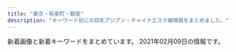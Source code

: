 ```yaml
---
title: "東京・有楽町・銀座"
description: "キーワード別にの巨乳アジアン・チャイナエステ嬢情報をまとめました。"
---
```


新着画像と新着キーワードをまとめています。
2021年02月09日の情報です。

<DmmAffiliateIns />
<KeywordTable
  shops={
    [
    {
        "img_links": [
            "http://toukasui.jpn.mn/images/top.jpg",
            "http://toukasui.jpn.mn/photos/sites/49/2018/12/2018121411170742.jpg",
            "http://toukasui.jpn.mn/photos/sites/43/2020/10/2020101609275288.jpg",
            "http://toukasui.jpn.mn/photos/sites/43/2020/10/2020101609280581.jpg",
            "http://toukasui.jpn.mn/photos/sites/49/2018/11/2018110702420266.jpg",
            "http://toukasui.jpn.mn/photos/sites/43/2020/10/2020101609280622.jpg",
            "http://toukasui.jpn.mn/photos/sites/43/2020/10/2020101609275933.jpg",
            "http://toukasui.jpn.mn/photos/sites/43/2020/10/2020101609280963.jpg",
            "http://toukasui.jpn.mn/images/s_staff.png",
            "http://toukasui.jpn.mn/photos/sites/43/2020/10/2020101609274796.jpg",
            "http://toukasui.jpn.mn/photos/sites/43/2020/10/2020101609280033.jpg",
            "http://toukasui.jpn.mn/photos/sites/43/2020/10/2020101609280275.jpg",
            "http://toukasui.jpn.mn/images/pick.jpg",
            "http://toukasui.jpn.mn/images/room4.jpg",
            "http://toukasui.jpn.mn/photos/sites/43/2020/10/2020101609280453.jpg",
            "http://toukasui.jpn.mn/photos/sites/43/2020/10/2020101609280797.jpg",
            "http://toukasui.jpn.mn/photos/sites/43/2020/10/2020101609275794.jpg",
            "http://toukasui.jpn.mn/photos/sites/43/2020/10/2020101609275537.jpg",
            "http://toukasui.jpn.mn/photos/sites/43/2020/10/2020101609275658.jpg",
            "http://toukasui.jpn.mn/photos/sites/49/2019/06/2019061711394937.jpg",
            "http://toukasui.jpn.mn/photos/sites/49/2019/07/2019070111270334.jpg",
            "http://toukasui.jpn.mn/photos/sites/49/2019/08/2019082510480041.jpg",
            "http://toukasui.jpn.mn/images/room2.jpg",
            "http://toukasui.jpn.mn/photos/sites/43/2020/10/2020101609280222.jpg",
            "http://toukasui.jpn.mn/photos/sites/43/2020/10/2020101609275843.jpg",
            "http://toukasui.jpn.mn/images/face.jpg",
            "http://toukasui.jpn.mn/photos/sites/43/2020/10/2020101609274642.jpg",
            "http://toukasui.jpn.mn/photos/sites/43/2020/10/2020101609280145.jpg",
            "http://toukasui.jpn.mn/photos/sites/49/2020/09/202009151644200.jpg",
            "http://toukasui.jpn.mn/images/mobile.jpg",
            "http://toukasui.jpn.mn/images/room1.jpg",
            "http://toukasui.jpn.mn/photos/sites/49/2019/08/2019081010463794.jpg",
            "http://toukasui.jpn.mn/photos/sites/43/2020/10/2020101609280628.jpg",
            "http://toukasui.jpn.mn/photos/sites/49/2019/03/2019030615101559.jpg",
            "http://toukasui.jpn.mn/photos/sites/43/2020/10/2020101609275149.jpg",
            "http://toukasui.jpn.mn/photos/sites/43/2020/10/2020101609275477.jpg",
            "http://toukasui.jpn.mn/photos/sites/49/2019/09/2019091616543823.jpg",
            "http://toukasui.jpn.mn/images/staff0.jpg",
            "http://toukasui.jpn.mn/photos/sites/43/2020/10/2020101609280437.jpg",
            "http://toukasui.jpn.mn/photos/sites/49/2019/11/2019111002374421.jpg",
            "http://toukasui.jpn.mn/photos/sites/49/2019/02/2019021519245846.jpg",
            "http://toukasui.jpn.mn/photos/sites/43/2020/10/2020101609275328.jpg",
            "http://toukasui.jpn.mn/images/room3.jpg",
            "http://toukasui.jpn.mn/photos/sites/43/2020/10/2020101609275028.jpg",
            "http://toukasui.jpn.mn/photos/sites/43/2020/10/2020101609280850.jpg",
            "http://toukasui.jpn.mn/photos/sites/43/2020/10/202010160927570.jpg",
            "http://toukasui.jpn.mn/photos/sites/43/2020/10/202010160927511.jpg",
            "http://toukasui.jpn.mn/photos/sites/49/2019/02/2019020710305082.jpg",
            "http://toukasui.jpn.mn/photos/sites/43/2020/10/202010160927483.jpg",
            "http://toukasui.jpn.mn/photos/sites/43/2020/10/2020101609280386.jpg",
            "http://toukasui.jpn.mn/photos/sites/43/2020/10/2020101609275678.jpg",
            "http://toukasui.jpn.mn/photos/sites/43/2020/10/2020101609280810.jpg",
            "http://toukasui.jpn.mn/photos/sites/43/2020/10/2020101609275438.jpg",
            "http://toukasui.jpn.mn/photos/sites/43/2020/10/202010160927505.jpg",
            "http://toukasui.jpn.mn/photos/sites/43/2020/10/2020101609274775.jpg",
            "http://toukasui.jpn.mn/images/news.jpg",
            "http://toukasui.jpn.mn/photos/sites/49/2018/11/2018111701424587.jpg",
            "http://toukasui.jpn.mn/photos/sites/43/2020/10/2020101609275375.jpg"
        ],
        "url": "http://toukasui.jpn.mn/",
        "keywords": {
            "E": 9,
            "\u30bb\u30af\u30b7\u30fc": 1,
            "89": 3,
            "88": 4,
            "86": 19,
            "83": 2,
            "D": 21,
            "C": 4,
            "85": 2,
            "F": 4,
            "\u4e73": 1,
            "\u5de8\u4e73": 1,
            "90": 2,
            "87": 8
        },
        "station": "\u6771\u9280\u5ea7\u99c55\u756a\u51fa\u53e3",
        "name": "\u6843\u82b1\u6c34*\u3068\u3046\u304b\u3059\u3044"
    },
    {
        "name": "\u30a2\u30ed\u30de\u30a2\u30ea\u30a2",
        "keywords": {},
        "img_links": [
            "http://e-berry.work/images/int1.jpg",
            "http://e-berry.work/sp/images/topgirl.png",
            "http://e-berry.work/sp/images/sys2.png",
            "http://e-berry.work/staff/ayumi.jpg",
            "http://e-berry.work/sp/img/rina1.jpg",
            "http://e-berry.work/images/10.jpg",
            "http://e-berry.work/img/ai1.jpg",
            "http://e-berry.work/sp/images/ac1.jpg",
            "http://e-berry.work/sp/images/rec2.png",
            "http://e-berry.work/sp/images/newsb.png",
            "http://e-berry.work/images/int2.jpg",
            "http://e-berry.work/sp/images/news.png",
            "http://e-berry.work/sp/images/head.jpg",
            "http://e-berry.work/staff/natumi.jpg",
            "http://e-berry.work/staff/aya.jpg",
            "http://e-berry.work/staff/nene.jpg",
            "http://e-berry.work/sp/images/b2.jpg",
            "http://e-berry.work/sp/staff/yoko.jpg",
            "http://e-berry.work/staff/rina.jpg",
            "http://e-berry.work/images/sys3.jpg",
            "http://e-berry.work/sp/staff/rina.jpg",
            "http://e-berry.work/sp/staff/natumi.jpg",
            "http://e-berry.work/img/aya1.jpg",
            "http://e-berry.work/images/b2.jpg",
            "http://e-berry.work/sp/staff/aya.jpg",
            "http://e-berry.work/images/rec1.jpg",
            "http://e-berry.work/sp/staff/moka.jpg",
            "http://e-berry.work/sp/images/newface.png",
            "http://e-berry.work/sp/img/hikari1.jpg",
            "http://e-berry.work/staff/moka.jpg",
            "http://e-berry.work/sp/img/ayumi1.jpg",
            "http://e-berry.work/img/yoko1.jpg",
            "http://e-berry.work/sp/img/moka1.jpg",
            "http://e-berry.work/img/rina1.jpg",
            "http://e-berry.work/sp/images/10.jpg",
            "http://e-berry.work/images/ac1.jpg",
            "http://e-berry.work/staff/ai.jpg",
            "http://e-berry.work/sp/images/sys3.png",
            "http://e-berry.work/images/sm.jpg",
            "http://e-berry.work/sp/images/footer.jpg",
            "http://e-berry.work/sp/images/interior_t.png",
            "http://e-berry.work/sp/staff/hikari.jpg",
            "http://e-berry.work/img/hikari1.jpg",
            "http://e-berry.work/staff/hikari.jpg",
            "http://e-berry.work/images/concept.jpg",
            "http://e-berry.work/images/newsb.png",
            "http://e-berry.work/sp/staff/ayumi.jpg",
            "http://e-berry.work/images/9.jpg",
            "http://e-berry.work/staff/yoko.jpg",
            "http://e-berry.work/img/nene1.jpg",
            "http://e-berry.work/img/natumi1.jpg",
            "http://e-berry.work/sp/img/aya1.jpg",
            "http://e-berry.work/sp/staff/ai.jpg",
            "http://e-berry.work/images/staff_t.jpg",
            "http://e-berry.work/sp/img/ai1.jpg",
            "http://e-berry.work/sp/images/tel.png",
            "http://e-berry.work/sp/images/int1.png",
            "http://e-berry.work/images/news_t.jpg",
            "http://e-berry.work/img/moka1.jpg",
            "http://e-berry.work/sp/img/nene1.jpg",
            "http://e-berry.work/sp/images/concept.jpg",
            "http://e-berry.work/sp/img/natumi1.jpg",
            "http://e-berry.work/images/sys1.jpg",
            "http://e-berry.work/sp/images/9.jpg",
            "http://e-berry.work/images/b1.jpg",
            "http://e-berry.work/staff/haruka.jpg",
            "http://e-berry.work/sp/images/int2.png",
            "http://e-berry.work/images/sys2.jpg",
            "http://e-berry.work/images/rec2.jpg",
            "http://e-berry.work/img/ayumi1.jpg",
            "http://e-berry.work/sp/images/b1.jpg",
            "http://e-berry.work/images/newface.jpg",
            "http://e-berry.work/images/interior_t.jpg",
            "http://e-berry.work/images/head.jpg",
            "http://e-berry.work/img/haruka1.jpg",
            "http://e-berry.work/images/tgirl.jpg",
            "http://e-berry.work/sp/images/rec1.jpg",
            "http://e-berry.work/sp/img/haruka1.jpg",
            "http://e-berry.work/sp/img/yoko1.jpg",
            "http://e-berry.work/sp/images/sys1.png",
            "http://e-berry.work/sp/staff/nene.jpg",
            "http://e-berry.work/sp/staff/haruka.jpg",
            "http://e-berry.work/sp/images/staff_t.png"
        ],
        "url": "http://e-berry.work/index.html",
        "station": "\u6c34\u5929\u5bae\u524d\u99c56\u756a\u51fa\u53e3"
    },
    {
        "keywords": {
            "87": 1,
            "90": 2,
            "86": 2,
            "89": 2,
            "D": 1,
            "C": 2,
            "83": 2
        },
        "url": "http://seifukulure.esnavi.work/",
        "station": "JR\u99ac\u55b0\u753a\u99c5",
        "img_links": [
            "http://seifukulure.esnavi.work/2/uploadimg/1594168953.jpg",
            "http://seifukulure.esnavi.work/top.png",
            "http://seifukulure.esnavi.work/2/uploadimg/1606459990.jpeg",
            "http://seifukulure.esnavi.work/news.png",
            "http://seifukulure.esnavi.work/biaoti.jpg",
            "http://seifukulure.esnavi.work/s_staff.png",
            "http://seifukulure.esnavi.work/2/uploadimg/1603956477.jpeg",
            "http://seifukulure.esnavi.work/2/uploadimg/1594168894.jpg",
            "http://seifukulure.esnavi.work/int2.png",
            "http://seifukulure.esnavi.work/6.jpg",
            "http://seifukulure.esnavi.work/nei5.jpg",
            "http://seifukulure.esnavi.work/2.png",
            "http://seifukulure.esnavi.work/nei3.jpg",
            "http://seifukulure.esnavi.work/massage1.png",
            "http://seifukulure.esnavi.work/nei_bj3.jpg",
            "http://seifukulure.esnavi.work/1.png",
            "http://seifukulure.esnavi.work/2/uploadimg/1612163454.jpeg",
            "http://seifukulure.esnavi.work/s_massage.png",
            "http://seifukulure.esnavi.work/2/uploadimg/1594168989.jpg",
            "http://seifukulure.esnavi.work/2/uploadimg/1594168912.jpg",
            "http://seifukulure.esnavi.work/2/uploadimg/1594168852.jpg",
            "http://seifukulure.esnavi.work/staff1.jpg",
            "http://seifukulure.esnavi.work/2/uploadimg/1600448020.jpeg"
        ],
        "name": "\u5236\u670d\u306e\u8a98\u60d1"
    },
    {
        "keywords": {
            "C": 15
        },
        "name": "\u7d05\u8449",
        "img_links": [
            "http://arm-heal.com/i/files/homeimg.jpg",
            "http://arm-heal.com/staff/yuuyuu/01.jpg",
            "http://arm-heal.com/staff/emi/01mb.jpg",
            "http://arm-heal.com/img/att.png",
            "http://arm-heal.com/img/ttl_staff.jpg",
            "http://arm-heal.com/staff/aya/01mb.jpg",
            "http://arm-heal.com/staff/yuki/01.jpg",
            "http://arm-heal.com/staff/miya/01.jpg",
            "http://arm-heal.com/staff/miki/01.jpg",
            "http://arm-heal.com/pic/topimg3.png",
            "http://arm-heal.com/img/ttl_rec.png",
            "http://arm-heal.com/pic/topimg1.png",
            "http://arm-heal.com/pic/head.jpg",
            "http://arm-heal.com/staff/yuki/01mb.jpg",
            "http://arm-heal.com/staff/aya/01.jpg",
            "http://arm-heal.com/staff/emi/01.jpg",
            "http://arm-heal.com/staff/miya/01mb.jpg",
            "http://arm-heal.com/staff/miki/01mb.jpg",
            "http://arm-heal.com/pic/topimg4.png",
            "http://arm-heal.com/pic/topimg2.png",
            "http://arm-heal.com/img/corona.png",
            "http://arm-heal.com/img/ttl_mobile.png",
            "http://arm-heal.com/staff/yuuyuu/01mb.jpg",
            "http://arm-heal.com/pic/topimg5.png"
        ],
        "url": "http://arm-heal.com/",
        "station": "\u516b\u4e01\u5800\u99c5A5\u53e3"
    },
    {
        "url": "http://prime-relax.work/",
        "keywords": {
            "D": 10,
            "82": 1,
            "C": 7,
            "88": 1,
            "E": 1,
            "86": 7,
            "84": 5,
            "87": 4
        },
        "img_links": [
            "http://prime-relax.work/sp/img/time.jpg",
            "http://prime-relax.work/sp/img/t-o.jpg",
            "http://prime-relax.work/img/st013.jpg",
            "http://prime-relax.work/img/head.jpg",
            "http://prime-relax.work/sp/img/sta14.jpg",
            "http://prime-relax.work/img/sta13.jpg",
            "http://prime-relax.work/sp/img/sta8.jpg",
            "http://prime-relax.work/img/st7.jpg",
            "http://prime-relax.work/img/st4.jpg",
            "http://prime-relax.work/img/IMG_1699.jpg",
            "http://prime-relax.work/sp/img/sta11.jpg",
            "http://prime-relax.work/img/st14.jpg",
            "http://prime-relax.work/img/body-.jpg",
            "http://prime-relax.work/img/link-.jpg",
            "http://prime-relax.work/sp/img/p-7.jpg",
            "http://prime-relax.work/sp/img/pic.jpg",
            "http://prime-relax.work/sp/img/sys.jpg",
            "http://prime-relax.work/sp/img/t-t.jpg",
            "http://prime-relax.work/img/sta5.jpg",
            "http://prime-relax.work/img/st8.jpg",
            "http://prime-relax.work/img/st13.jpg",
            "http://prime-relax.work/img/sta8.jpg",
            "http://prime-relax.work/sp/img/tel.jpg",
            "http://prime-relax.work/sp/img/p-9.jpg",
            "http://prime-relax.work/img/st04.jpg",
            "http://prime-relax.work/img/st12.jpg",
            "http://prime-relax.work/img/sta7.jpg",
            "http://prime-relax.work/sp/img/p-8.jpg",
            "http://prime-relax.work/sp/img/t-r.jpg",
            "http://prime-relax.work/img/st014.jpg",
            "http://prime-relax.work/sp/img/sta12.jpg",
            "http://prime-relax.work/img/bottom.png",
            "http://prime-relax.work/sp/img/t-s.jpg",
            "http://prime-relax.work/sp/img/botton.jpg",
            "http://prime-relax.work/img/link300100.jpg",
            "http://prime-relax.work/img/mo.png",
            "http://prime-relax.work/sp/img/info.jpg",
            "http://prime-relax.work/sp/img/t-a.jpg",
            "http://prime-relax.work/sp/img/sta9.jpg",
            "http://prime-relax.work/img/st08.jpg",
            "http://prime-relax.work/sp/img/tit.jpg",
            "http://prime-relax.work/img/link20067.jpg",
            "http://prime-relax.work/img/sta12.jpg",
            "http://prime-relax.work/img/eve.jpg",
            "http://prime-relax.work/img/st11.jpg",
            "http://prime-relax.work/sp/img/sta13.jpg",
            "http://prime-relax.work/sp/img/sta4.jpg",
            "http://prime-relax.work/img/sta11.jpg",
            "http://prime-relax.work/img/IMG_1675.jpg",
            "http://prime-relax.work/img/st5.jpg",
            "http://prime-relax.work/img/sys.jpg",
            "http://prime-relax.work/img/IMG_1709.jpg",
            "http://prime-relax.work/sp/img/cam.jpg",
            "http://prime-relax.work/img/sta4.jpg",
            "http://prime-relax.work/img/sta14.jpg",
            "http://prime-relax.work/img/IMG_1667.jpg",
            "http://prime-relax.work/sp/img/add.jpg",
            "http://prime-relax.work/sp/img/add2.jpg",
            "http://prime-relax.work/sp/img/sta7.jpg",
            "http://prime-relax.work/sp/img/pc.jpg",
            "http://prime-relax.work/sp/img/add3.jpg",
            "http://prime-relax.work/img/sta9.jpg",
            "http://prime-relax.work/img/st07.jpg",
            "http://prime-relax.work/img/bottom-.png",
            "http://prime-relax.work/img/link10033.jpg",
            "http://prime-relax.work/img/st9.jpg",
            "http://prime-relax.work/sp/img/sta5.jpg"
        ],
        "name": "PRIME\u30fb\u30d7\u30e9\u30a4\u30e0",
        "station": "\u99ac\u55b0\u753a\u99c51\u756a\u51fa\u53e3"
    },
    {
        "keywords": {
            "86": 2,
            "85": 2,
            "C": 18,
            "D": 4
        },
        "station": "\u6771\u65e5\u672c\u6a4b\u99c5A2\u51fa\u53e3",
        "name": "Evergrace-\u30a8\u30d0\u30fc\u30b0\u30ec\u30fc\u30b9-",
        "url": "http://evergrace.tyo.cm/",
        "img_links": [
            "http://evergrace.tyo.cm/images/girl-z1.jpg",
            "http://evergrace.tyo.cm/images/room2.jpg",
            "http://evergrace.tyo.cm/images/s_news.png",
            "http://evergrace.tyo.cm/photos/sites/78/2021/01/2021011218032474.jpg",
            "http://evergrace.tyo.cm/images/room4.jpg",
            "http://evergrace.tyo.cm/images/nbj3.jpg",
            "http://evergrace.tyo.cm/images/top01.jpg",
            "http://evergrace.tyo.cm/images/top02.jpg",
            "http://evergrace.tyo.cm/photos/sites/78/2021/01/2021011218044629.jpg",
            "http://evergrace.tyo.cm/images/info.jpg",
            "http://evergrace.tyo.cm/images/s_pick.png",
            "http://evergrace.tyo.cm/images/room3.jpg",
            "http://evergrace.tyo.cm/images/s_mobile.png",
            "http://evergrace.tyo.cm/photos/sites/78/2021/01/2021012219092641.jpg",
            "http://evergrace.tyo.cm/images/s_staff.png",
            "http://evergrace.tyo.cm/images/room5.jpg",
            "http://evergrace.tyo.cm/images/s_link.png",
            "http://evergrace.tyo.cm/photos/sites/78/2021/01/2021011218032563.jpg",
            "http://evergrace.tyo.cm/photos/sites/78/2021/01/2021012219140415.jpg",
            "http://evergrace.tyo.cm/photos/sites/78/2021/01/2021012219141167.jpg",
            "http://evergrace.tyo.cm/images/room1.jpg",
            "http://evergrace.tyo.cm/images/mobile.jpg",
            "http://evergrace.tyo.cm/images/girl-z2.jpg"
        ]
    },
    {
        "img_links": [
            "http://www.hitomebore.esjp.info/files/014.jpg",
            "http://www.hitomebore.esjp.info/files/007.jpg",
            "http://www.hitomebore.esjp.info/files/002.jpg",
            "http://www.hitomebore.esjp.info/files/013.jpg",
            "http://www.hitomebore.esjp.info/files/016.jpg",
            "http://www.hitomebore.esjp.info/images/btn2.png",
            "http://www.hitomebore.esjp.info/images/mainImg2.jpg",
            "http://www.hitomebore.esjp.info/files/011.jpg",
            "http://www.hitomebore.esjp.info/images/m1.jpg",
            "http://www.hitomebore.esjp.info/files/008.jpg",
            "http://www.hitomebore.esjp.info/images/m4.jpg",
            "http://www.hitomebore.esjp.info/files/015.jpg",
            "http://www.hitomebore.esjp.info/images/m3.jpg",
            "http://www.hitomebore.esjp.info/images/m2.jpg",
            "http://www.hitomebore.esjp.info/files/010.jpg",
            "http://www.hitomebore.esjp.info/images/mainImg_sub.jpg",
            "http://www.hitomebore.esjp.info/files/009.jpg",
            "http://www.hitomebore.esjp.info/files/012.jpg"
        ],
        "url": "http://www.hitomebore.esjp.info/",
        "station": "\u65b0\u5bcc\u753a\u99c53\u756a\u51fa\u53e3",
        "name": "\u3072\u3068\u3081\u307c\u308c",
        "keywords": {
            "C": 6,
            "85": 6,
            "D": 27,
            "88": 3,
            "87": 6,
            "86": 18
        }
    },
    {
        "img_links": [
            "http://missyou-esthe.com/img/tt4.jpg",
            "http://missyou-esthe.com/img/cg091.jpg",
            "http://missyou-esthe.com/img/cg03.jpg",
            "http://missyou-esthe.com/img/cg04.jpg",
            "http://missyou-esthe.com/img/tt14.jpg",
            "http://missyou-esthe.com/img/cg09.jpg",
            "http://missyou-esthe.com/img/tt15.jpg",
            "http://missyou-esthe.com/img/tt13.jpg",
            "http://missyou-esthe.com/img/tt16.jpg",
            "http://missyou-esthe.com/img/eve.jpg",
            "http://missyou-esthe.com/img/tt11.jpg",
            "http://missyou-esthe.com/img/cg05.jpg",
            "http://missyou-esthe.com/img/f1.jpg",
            "http://missyou-esthe.com/img/cg02.jpg",
            "http://missyou-esthe.com/img/cg06.jpg",
            "http://missyou-esthe.com/img/t3.jpg",
            "http://missyou-esthe.com/img/tt21.jpg",
            "http://missyou-esthe.com/img/cg10.jpg",
            "http://missyou-esthe.com/img/tt20.jpg",
            "http://missyou-esthe.com/img/cg07.jpg",
            "http://missyou-esthe.com/img/cg13.jpg",
            "http://missyou-esthe.com/img/tt2.jpg",
            "http://missyou-esthe.com/img/tt19.jpg",
            "http://missyou-esthe.com/img/no.png",
            "http://missyou-esthe.com/img/tt12.jpg",
            "http://missyou-esthe.com/img/t1.jpg",
            "http://missyou-esthe.com/img/mr1.jpg",
            "http://missyou-esthe.com/img/cg11.jpg",
            "http://missyou-esthe.com/img/tt17.jpg",
            "http://missyou-esthe.com/img/f.jpg",
            "http://missyou-esthe.com/img/tt18.jpg",
            "http://missyou-esthe.com/img/cg14.jpg",
            "http://missyou-esthe.com/img/t2.jpg",
            "http://missyou-esthe.com/img/tt1.jpg",
            "http://missyou-esthe.com/img/lin.jpg",
            "http://missyou-esthe.com/img/cg01.jpg",
            "http://missyou-esthe.com/img/cg08.jpg"
        ],
        "url": "http://missyou-esthe.com/",
        "keywords": {
            "85": 2,
            "86": 14,
            "87": 4
        },
        "name": "Lotus\uff5e\u30ed\u30fc\u30bf\u30b9\uff5e",
        "station": "\u65b0\u5bcc\u753a\u99c53\u756a\u51fa\u53e3"
    },
    {
        "name": "\u5922\u306e\u90f7",
        "img_links": [
            "http://yume-sato.blue/uploads//sites/18/2020/09/mobile-1.jpg",
            "http://yume-sato.blue/uploads//sites/18/2020/12/gg.jpg",
            "http://yume-sato.blue/uploads//sites/18/2020/09/g3-150x150.jpg",
            "http://yume-sato.blue/uploads//sites/18/2020/09/g5-150x150.jpg",
            "http://yume-sato.blue/uploads//sites/18/2020/09/g2-150x150.jpg",
            "http://yume-sato.blue/uploads//sites/18/2020/09/g4.jpg",
            "http://yume-sato.blue/uploads//sites/18/2020/09/g2.jpg",
            "http://yume-sato.blue/uploads//sites/18/2020/09/g5.jpg",
            "http://yume-sato.blue/uploads//sites/18/2020/09/top1-1.jpg",
            "http://yume-sato.blue/uploads//sites/18/2020/10/g1.jpg",
            "http://yume-sato.blue/uploads//sites/18/2020/12/gg-150x150.jpg",
            "http://yume-sato.blue/uploads//sites/18/2020/09/g4-150x150.jpg",
            "http://yume-sato.blue/uploads//sites/18/2020/09/g6-150x150.jpg",
            "http://yume-sato.blue/uploads//sites/18/2020/10/g2.jpg",
            "http://yume-sato.blue/uploads//sites/18/2020/09/news.jpg",
            "http://yume-sato.blue/uploads//sites/18/2020/09/top.jpg",
            "http://yume-sato.blue/uploads//sites/18/2020/09/s_staff.png",
            "http://yume-sato.blue/uploads//sites/18/2020/09/pick.jpg",
            "http://yume-sato.blue/uploads//sites/18/2020/09/g1.jpg",
            "http://yume-sato.blue/uploads//sites/18/2020/09/g3.jpg",
            "http://yume-sato.blue/uploads//sites/18/2020/09/g6.jpg",
            "http://yume-sato.blue/uploads//sites/18/2020/09/g1-150x150.jpg"
        ],
        "station": "\u4eba\u5f62\u753a\u99c5A6",
        "keywords": {},
        "url": "http://yume-sato.blue/"
    },
    {
        "url": "https://aroma.tyo.cm/",
        "keywords": {
            "86": 33,
            "93": 37,
            "C": 57,
            "E": 70,
            "F": 6,
            "88": 38,
            "84": 30,
            "D": 68,
            "100": 33,
            "90": 38,
            "G": 33
        },
        "name": "\u6975\u4e0a\u30e1\u30f3\u30ba\u30a2\u30ed\u30de\u65e5\u672c\u6a4b",
        "station": "\u8305\u5834\u753a\u99c510\u756a\u51fa\u53e3",
        "img_links": [
            "https://aroma.tyo.cm/images/btn_side02.png",
            "https://aroma.tyo.cm/photos/sites/89/2019/12/2019122416352050.jpg",
            "https://aroma.tyo.cm/photos/sites/89/2019/12/2019122416352260.jpg",
            "https://aroma.tyo.cm/photos/sites/89/2019/12/2019122416352378.jpg",
            "https://aroma.tyo.cm/photos/sites/89/2019/12/2019122416352299.jpg",
            "https://aroma.tyo.cm/images/top_slider03.jpg",
            "https://aroma.tyo.cm/photos/sites/89/2019/12/201912241635216.jpg",
            "https://aroma.tyo.cm/photos/sites/89/2019/12/2019122416352319.jpg",
            "https://aroma.tyo.cm/images/btn_side04.png",
            "https://aroma.tyo.cm/images/btn_side07.png",
            "https://aroma.tyo.cm/photos/sites/89/2019/12/2019122416352195.jpg",
            "https://aroma.tyo.cm/images/btn_side03.png",
            "https://aroma.tyo.cm/images/top.png",
            "https://aroma.tyo.cm/images/top_slider02.jpg",
            "https://aroma.tyo.cm/images/top_slider01.jpg",
            "https://aroma.tyo.cm/images/sp_top.png",
            "https://aroma.tyo.cm/photos/sites/89/2019/12/2019122416352349.jpg",
            "https://aroma.tyo.cm/photos/sites/89/2019/12/2019122416352079.jpg",
            "https://aroma.tyo.cm/images/btn_side05.png",
            "https://aroma.tyo.cm/images/btn_side06.png",
            "https://aroma.tyo.cm/images/btn_side01.png"
        ]
    },
    {
        "station": "\u8305\u5834\u753a\u99c51\u756a\u51fa\u53e3",
        "keywords": {
            "89": 3,
            "D": 3,
            "C": 4,
            "87": 2
        },
        "name": "\u685c\uff5e\u3055\u304f\u3089\uff5e",
        "url": "http://sakura.relaxnabi.com/",
        "img_links": [
            "http://sakura.relaxnabi.com/css/nav/nav-002.png",
            "http://sakura.relaxnabi.com/css/nav/nav-001.png",
            "http://sakura.relaxnabi.com/css/nav/nav-006.png",
            "http://sakura.relaxnabi.com/css/topleft02.png",
            "http://sakura.relaxnabi.com/css/nav/nav-003.png",
            "http://sakura.relaxnabi.com/css/staff/staff02.jpg",
            "http://sakura.relaxnabi.com/css/tel03.png",
            "http://sakura.relaxnabi.com/css/topright02.jpg",
            "http://sakura.relaxnabi.com/css/staff/staff13.jpg",
            "http://sakura.relaxnabi.com/css/staff/staff14a.jpg",
            "http://sakura.relaxnabi.com/css/topleft01.png",
            "http://sakura.relaxnabi.com/css/staff/staff04.jpg",
            "http://sakura.relaxnabi.com/css/nav/nav-004.png",
            "http://sakura.relaxnabi.com/css/staff/staff06.jpg",
            "http://sakura.relaxnabi.com/css/nav/nav-005.png"
        ]
    },
    {
        "img_links": [
            "http://f-relaxe.net/images/index_17.jpg",
            "http://f-relaxe.net/images/sub_12.jpg",
            "http://f-relaxe.net/images/02.jpg",
            "http://f-relaxe.net/girl/012a.jpg",
            "http://f-relaxe.net/images/01.jpg",
            "http://f-relaxe.net/girl/010a.jpg",
            "http://f-relaxe.net/images/info.jpg",
            "http://f-relaxe.net/girl/012.jpg",
            "http://f-relaxe.net/images/index_14.jpg",
            "http://f-relaxe.net/girl/07.jpg",
            "http://f-relaxe.net/images/sub_15.jpg",
            "http://f-relaxe.net/girl/02.jpg",
            "http://f-relaxe.net/images/rec_11.jpg",
            "http://f-relaxe.net/girl/013a.jpg",
            "http://f-relaxe.net/images/rec.jpg",
            "http://f-relaxe.net/images/index_06.jpg",
            "http://f-relaxe.net/images/index_119.jpg",
            "http://f-relaxe.net/images/03.jpg",
            "http://f-relaxe.net/images/index_03.jpg",
            "http://f-relaxe.net/girl/08a.jpg",
            "http://f-relaxe.net/girl/010.jpg",
            "http://f-relaxe.net/girl/08.jpg",
            "http://f-relaxe.net/girl/09a.jpg",
            "http://f-relaxe.net/girl/00.jpg",
            "http://f-relaxe.net/images/sub_10.jpg",
            "http://f-relaxe.net/girl/09.jpg",
            "http://f-relaxe.net/images/index_13.jpg",
            "http://f-relaxe.net/images/staff_11.jpg",
            "http://f-relaxe.net/girl/011a.jpg",
            "http://f-relaxe.net/girl/024.jpg",
            "http://f-relaxe.net/images/index_09.jpg",
            "http://f-relaxe.net/images/index_05.jpg",
            "http://f-relaxe.net/images/info_11.jpg",
            "http://f-relaxe.net/girl/017.jpg",
            "http://f-relaxe.net/images/index_10.jpg",
            "http://f-relaxe.net/girl/013.jpg",
            "http://f-relaxe.net/images/index_18.jpg",
            "http://f-relaxe.net/images/index_16.jpg",
            "http://f-relaxe.net/girl/011.jpg",
            "http://f-relaxe.net/images/index_07.jpg",
            "http://f-relaxe.net/images/index_01.jpg",
            "http://f-relaxe.net/images/index_04.jpg",
            "http://f-relaxe.net/girl/02a.jpg",
            "http://f-relaxe.net/images/line.jpg",
            "http://f-relaxe.net/images/index_12.jpg",
            "http://f-relaxe.net/girl/04.jpg",
            "http://f-relaxe.net/girl/07a.jpg",
            "http://f-relaxe.net/images/index_08.jpg"
        ],
        "name": "For you",
        "station": "JR\u6771\u4eac\u99c5\u516b\u91cd\u6d32\u5317\u53e3",
        "url": "http://f-relaxe.net",
        "keywords": {
            "85": 3,
            "89": 1,
            "E": 3,
            "87": 1,
            "93": 1,
            "G": 1,
            "D": 2,
            "83": 1,
            "C": 3,
            "91": 1,
            "86": 1,
            "90": 1
        }
    },
    {
        "name": "\u30e9\u30d5\u30a3\u30fc\u30eb",
        "img_links": [],
        "url": "http://s-este.net/",
        "station": "\u65b0\u65e5\u672c\u6a4b\u99c55\u756a\u51fa\u53e3",
        "keywords": {}
    },
    {
        "url": "https://mens-esthe.jpn.vin/",
        "keywords": {
            "85": 25,
            "D": 125,
            "86": 100
        },
        "name": "\u6771\u4eac\u65e5\u672c\u6a4b\u30e1\u30f3\u30ba\u30a8\u30b9\u30c6",
        "img_links": [
            "https://mens-esthe.jpn.vin/images/navbar-top.jpg",
            "https://mens-esthe.jpn.vin/images/sp_photo_1.jpg",
            "https://mens-esthe.jpn.vin/images/sp_tit_link.jpg",
            "https://mens-esthe.jpn.vin/images/end.png",
            "https://mens-esthe.jpn.vin/images/room2.jpg",
            "https://mens-esthe.jpn.vin/photos/sites/4/2020/12/2020121102464663.jpg",
            "https://mens-esthe.jpn.vin/images/tit_link.jpg",
            "https://mens-esthe.jpn.vin/photos/sites/4/2020/12/2020121102462172.jpg",
            "https://mens-esthe.jpn.vin/images/nav_link04.png",
            "https://mens-esthe.jpn.vin/images/sp_tit_pick.jpg",
            "https://mens-esthe.jpn.vin/images/nav_link02.png",
            "https://mens-esthe.jpn.vin/images/sp_end.png",
            "https://mens-esthe.jpn.vin/images/nav_link03.png",
            "https://mens-esthe.jpn.vin/images/sp_tit_info.jpg",
            "https://mens-esthe.jpn.vin/images/tit_face.jpg",
            "https://mens-esthe.jpn.vin/photos/sites/4/2020/12/2020121102483539.jpg",
            "https://mens-esthe.jpn.vin/images/tit_staff02.jpg",
            "https://mens-esthe.jpn.vin/images/nav_link05.png",
            "https://mens-esthe.jpn.vin/images/nav_link06.png",
            "https://mens-esthe.jpn.vin/photos/sites/4/2020/12/2020121102501422.jpg",
            "https://mens-esthe.jpn.vin/images/tit_info.jpg",
            "https://mens-esthe.jpn.vin/images/photo_1.jpg",
            "https://mens-esthe.jpn.vin/images/sp_tit_staff.jpg",
            "https://mens-esthe.jpn.vin/images/sp_tit_staff02.jpg",
            "https://mens-esthe.jpn.vin/images/room1.jpg",
            "https://mens-esthe.jpn.vin/images/nav_link07.png",
            "https://mens-esthe.jpn.vin/images/nav_link01.png",
            "https://mens-esthe.jpn.vin/photos/sites/4/2020/12/202012110248090.jpg",
            "https://mens-esthe.jpn.vin/images/tit_staff.jpg",
            "https://mens-esthe.jpn.vin/images/top.png",
            "https://mens-esthe.jpn.vin/images/nav_link08.png",
            "https://mens-esthe.jpn.vin/images/side_mobile.jpg",
            "https://mens-esthe.jpn.vin/images/tit_pick.jpg"
        ],
        "station": "JR\u6771\u4eac\u99c5\u516b\u91cd\u6d32\u5317\u53e3"
    },
    {
        "station": "\u65b0\u5bcc\u753a\u99c5",
        "url": "http://xn--vckg5a5c7c8c1czd.in.net/",
        "keywords": {
            "86": 20,
            "D": 16,
            "E": 4
        },
        "img_links": [
            "http://xn--vckg5a5c7c8c1czd.in.net/images/staff_images/cg5.jpg",
            "http://xn--vckg5a5c7c8c1czd.in.net/images/an_2_06.jpg",
            "http://xn--vckg5a5c7c8c1czd.in.net/images/staff_images/cg17.jpg",
            "http://xn--vckg5a5c7c8c1czd.in.net/images/an_2_07.jpg",
            "http://xn--vckg5a5c7c8c1czd.in.net/images/staff_images/top_small_5.jpg",
            "http://xn--vckg5a5c7c8c1czd.in.net/images/an_2_03.jpg",
            "http://xn--vckg5a5c7c8c1czd.in.net/images/staff_images/top_small_1.jpg",
            "http://xn--vckg5a5c7c8c1czd.in.net/images/QRcode.jpg",
            "http://xn--vckg5a5c7c8c1czd.in.net/images/an_2_04.jpg",
            "http://xn--vckg5a5c7c8c1czd.in.net/images/slider/slide3.jpg",
            "http://xn--vckg5a5c7c8c1czd.in.net/images/an_1_06.jpg",
            "http://xn--vckg5a5c7c8c1czd.in.net/images/staff_images/top_small_16.jpg",
            "http://xn--vckg5a5c7c8c1czd.in.net/images/an_2_05.jpg",
            "http://xn--vckg5a5c7c8c1czd.in.net/images/staff_images/top_small_17.jpg",
            "http://xn--vckg5a5c7c8c1czd.in.net/images/an_1_04.jpg",
            "http://xn--vckg5a5c7c8c1czd.in.net/images/index_01.jpg",
            "http://xn--vckg5a5c7c8c1czd.in.net/images/an_1_07.jpg",
            "http://xn--vckg5a5c7c8c1czd.in.net/images/staff_images/top_small_14.jpg",
            "http://xn--vckg5a5c7c8c1czd.in.net/images/slider/slide2s.jpg",
            "http://xn--vckg5a5c7c8c1czd.in.net/images/slider/slide3s.jpg",
            "http://xn--vckg5a5c7c8c1czd.in.net/images/an_1_03.jpg",
            "http://xn--vckg5a5c7c8c1czd.in.net/images/an_1_02.jpg",
            "http://xn--vckg5a5c7c8c1czd.in.net/images/staff_images/cg16.jpg",
            "http://xn--vckg5a5c7c8c1czd.in.net/images/slider/slide1s.jpg",
            "http://xn--vckg5a5c7c8c1czd.in.net/images/slider/slide1.jpg",
            "http://xn--vckg5a5c7c8c1czd.in.net/images/no.png",
            "http://xn--vckg5a5c7c8c1czd.in.net/images/staff_images/cg1.jpg",
            "http://xn--vckg5a5c7c8c1czd.in.net/images/an_2_02.jpg",
            "http://xn--vckg5a5c7c8c1czd.in.net/images/staff_images/cg14.jpg",
            "http://xn--vckg5a5c7c8c1czd.in.net/images/slider/slide2.jpg"
        ],
        "name": "\u7652\u3057\u306e\u6d77"
    },
    {
        "keywords": {
            "D": 10,
            "C": 2,
            "E": 1,
            "86": 13
        },
        "station": "\u99ac\u55b0\u6a2a\u5c71\u99c5A2\u51fa\u53e3",
        "url": "http://esthe-aroma.com/",
        "img_links": [
            "http://esthe-aroma.com/images/cg11.jpg",
            "http://esthe-aroma.com/images/photo01.jpg",
            "http://esthe-aroma.com/images/photo03.jpg",
            "http://esthe-aroma.com/images/icon_tel.png",
            "http://esthe-aroma.com/images/cg05.jpg",
            "http://esthe-aroma.com/images/cg08.jpg",
            "http://esthe-aroma.com/images/cg13.jpg",
            "http://esthe-aroma.com/images/cg01.jpg",
            "http://esthe-aroma.com/images/cg10.jpg",
            "http://esthe-aroma.com/images/cg09.jpg",
            "http://esthe-aroma.com/images/icon_concept.png",
            "http://esthe-aroma.com/images/qrc.jpg",
            "http://esthe-aroma.com/images/cg04.jpg",
            "http://esthe-aroma.com/images/btn2.png",
            "http://esthe-aroma.com/images/cg12.jpg",
            "http://esthe-aroma.com/images/end-info.png",
            "http://esthe-aroma.com/images/cg02.jpg",
            "http://esthe-aroma.com/images/photo02.jpg",
            "http://esthe-aroma.com/images/icon_staff.png",
            "http://esthe-aroma.com/images/icon_top.png",
            "http://esthe-aroma.com/images/icon_info.png",
            "http://esthe-aroma.com/images/cg06.jpg",
            "http://esthe-aroma.com/images/cg07.jpg",
            "http://esthe-aroma.com/images/cg03.jpg",
            "http://esthe-aroma.com/images/mainImg_sub.jpg"
        ],
        "name": "Miss.9\uff5e\u30df\u30b9.\u30ad\u30e5\u30a6\uff5e"
    },
    {
        "url": "https://est-tiara.info/",
        "name": "Tiara-\u30c6\u30a4\u30a2\u30e9-",
        "keywords": {
            "C": 1,
            "D": 3,
            "89": 1,
            "E": 1
        },
        "img_links": [
            "https://est-tiara.info/staffPhoto/b20201016083756.jpg",
            "https://est-tiara.info/images/gallery/r7.jpg",
            "https://est-tiara.info/staffPhoto/s20201016083756.jpg",
            "https://est-tiara.info/images/gallery/r1.jpg",
            "https://est-tiara.info/staffPhoto/b20201016083828.jpg",
            "https://est-tiara.info/staffPhoto/s20201016083828.jpg",
            "https://est-tiara.info/staffPhoto/b20200924141844.jpg",
            "https://est-tiara.info/images/gallery/r4.jpg",
            "https://est-tiara.info/staffPhoto/s20201016083716.jpg",
            "https://est-tiara.info/images/gallery/r5.jpg",
            "https://est-tiara.info/uploadfiles/Image/campaignEstTiaraInfo.jpg",
            "https://est-tiara.info/staffPhoto/s20201016083614.jpg",
            "https://est-tiara.info/staffPhoto/s20200924141844.jpg",
            "https://est-tiara.info/staffPhoto/b20201016083614.jpg",
            "https://est-tiara.info/images/gallery/r2.jpg",
            "https://est-tiara.info/images/gallery/r8.jpg",
            "https://est-tiara.info/images/mobile.png",
            "https://est-tiara.info/js/sliderLine/slide_next.png",
            "https://est-tiara.info/images/gallery/r3.jpg",
            "https://est-tiara.info/staffPhoto/b20201016083716.jpg",
            "https://est-tiara.info/js/sliderLine/slide_prev.png",
            "https://est-tiara.info/images/returnBtn.png",
            "https://est-tiara.info/images/gallery/r6.jpg"
        ],
        "station": "\u6771\u9280\u5ea7\u99c5A7\u51fa\u53e3"
    },
    {
        "name": "\u5feb\u9069\u5802",
        "url": "http://kaitekido.eei.jp/",
        "station": "\u516b\u4e01\u5800\u99c5B2\u51fa\u53e3",
        "keywords": {},
        "img_links": [
            "https://www.hatena.ne.jp/images/wwwridge/ng@2x.png",
            "http://\u30a2\u30b8\u30a2\u30f3\u30a8\u30b9\u30c6.biz/images/88-31.jpg",
            "http://asian.mensesthe.tokyo/wp-content/uploads/2016/01/7CzXuAWe.jpg",
            "https://b.st-hatena.com/images/entry-button/button-only@2x.png",
            "https://www.hatena.ne.jp/images/wwwridge/ok@2x.png",
            "http://b.hatena.ne.jp/images/v4/public/add/hatenabookmark_ios7.png",
            "https://www.hatena.ne.jp/images/wwwridge/help@2x.png",
            "http://momipara.jp/img/link/momi88.jpg",
            "http://b.hatena.ne.jp/images/v4/public/add/hatenabookmark_android.png"
        ]
    },
    {
        "img_links": [
            "http://cocosia-massage.work/sp/img/st4.jpg",
            "http://cocosia-massage.work/img/r9.jpg",
            "http://cocosia-massage.work/sp/img/cam4.jpg",
            "http://cocosia-massage.work/sp/img/p-4.jpg",
            "http://cocosia-massage.work/sp/img/qr.jpg",
            "http://cocosia-massage.work/img/st4.jpg",
            "http://cocosia-massage.work/sp/img/sys.jpg",
            "http://cocosia-massage.work/img/sta1.jpg",
            "http://cocosia-massage.work/sp/img/st6.jpg",
            "http://cocosia-massage.work/sp/img/st1.jpg",
            "http://cocosia-massage.work/img/st6.jpg",
            "http://cocosia-massage.work/sp/img/p-3.jpg",
            "http://cocosia-massage.work/sp/img/cam3.jpg",
            "http://cocosia-massage.work/sp/img/acc.jpg",
            "http://cocosia-massage.work/img/sta4.jpg",
            "http://cocosia-massage.work/img/news.jpg",
            "http://cocosia-massage.work/sp/img/cam1.jpg",
            "http://cocosia-massage.work/sp/img/t-t2.jpg",
            "http://cocosia-massage.work/img/st5.jpg",
            "http://cocosia-massage.work/sp/img/st5.jpg",
            "http://cocosia-massage.work/sp/img/t-s.jpg",
            "http://cocosia-massage.work/img/nos.jpg",
            "http://cocosia-massage.work/img/acc.jpg",
            "http://cocosia-massage.work/img/st1.jpg",
            "http://cocosia-massage.work/img/fla-1.jpg",
            "http://cocosia-massage.work/sp/img/info.jpg",
            "http://cocosia-massage.work/sp/img/st2.jpg",
            "http://cocosia-massage.work/img/st2.jpg",
            "http://cocosia-massage.work/sp/img/t-t.jpg",
            "http://cocosia-massage.work/img/newf.jpg",
            "http://cocosia-massage.work/sp/img/p-6.jpg",
            "http://cocosia-massage.work/img/conc.jpg",
            "http://cocosia-massage.work/img/st3.jpg",
            "http://cocosia-massage.work/sp/img/p-5.jpg",
            "http://cocosia-massage.work/sp/img/t-r.jpg",
            "http://cocosia-massage.work/img/cncp.jpg",
            "http://cocosia-massage.work/img/sta6.jpg",
            "http://cocosia-massage.work/img/fla-2.jpg",
            "http://cocosia-massage.work/sp/img/st3.jpg",
            "http://cocosia-massage.work/img/xmas.png",
            "http://cocosia-massage.work/sp/img/pc.jpg",
            "http://cocosia-massage.work/img/sta3.jpg",
            "http://cocosia-massage.work/sp/img/botton.jpg",
            "http://cocosia-massage.work/img/sta2.jpg",
            "http://cocosia-massage.work/sp/img/rec.jpg",
            "http://cocosia-massage.work/sp/img/cam2.jpg",
            "http://cocosia-massage.work/img/head2.jpg",
            "http://cocosia-massage.work/img/sta5.jpg"
        ],
        "url": "http://cocosia-massage.work/",
        "station": "\u4eba\u5f62\u753a\u99c5A1\u51fa\u53e3",
        "name": "COCOSIA",
        "keywords": {
            "F": 5,
            "C": 22,
            "E": 2,
            "88": 5,
            "87": 2,
            "85": 16,
            "D": 8
        }
    },
    {
        "keywords": {},
        "url": "http://a-smile.click/",
        "img_links": [
            "http://a-smile.click/img/qr.png",
            "http://a-smile.click/girl/3_1.jpg",
            "http://a-smile.click/img/head_img.jpg",
            "http://a-smile.click/img/faq_headimg.jpg",
            "http://a-smile.click/girl/5_1.jpg",
            "http://a-smile.click/img/room/photo04.jpg",
            "http://a-smile.click/girl/2.jpg",
            "http://a-smile.click/girl/5.jpg",
            "http://a-smile.click/img/staff_headimg.jpg",
            "http://a-smile.click/img/room/photo02.jpg",
            "http://a-smile.click/girl/6.jpg",
            "http://a-smile.click/topics/img/117-1.jpg",
            "http://a-smile.click/img/rec_headimg.jpg",
            "http://a-smile.click/img/room/photo01.jpg",
            "http://a-smile.click/girl/4.jpg",
            "http://a-smile.click/girl/1.jpg",
            "http://a-smile.click/img/link_headimg.jpg",
            "http://a-smile.click/girl/2_1.jpg",
            "http://a-smile.click/img/tel.png",
            "http://a-smile.click/img/room/photo03.jpg",
            "http://a-smile.click/girl/3.jpg",
            "http://a-smile.click/girl/1_1.jpg"
        ],
        "station": "\u7bc9\u5730\u99c52\u756a\u51fa\u53e3",
        "name": "Firework\uff5e\u30d5\u30a1\u30a4\u30a2\u30ef\u30fc\u30af\uff5e"
    },
    {
        "keywords": {
            "86": 6,
            "E": 4,
            "D": 2
        },
        "img_links": [
            "http://esthe-massage.red/images/an_1_01.jpg",
            "http://esthe-massage.red/images/an_3_02.jpg",
            "http://esthe-massage.red/images/an_4_01.jpg",
            "http://esthe-massage.red/images/slider/slide3s.png",
            "http://esthe-massage.red/images/ff.jpg",
            "http://esthe-massage.red/images/an_2_01.jpg",
            "http://esthe-massage.red/images/slider/slide2.png",
            "http://esthe-massage.red/images/staff_images/cg06.jpg",
            "http://esthe-massage.red/images/an_6_02.jpg",
            "http://esthe-massage.red/images/an_6_01.jpg",
            "http://esthe-massage.red/images/an_5_02.jpg",
            "http://esthe-massage.red/images/an_4_02.jpg",
            "http://esthe-massage.red/images/no.png",
            "http://esthe-massage.red/images/staff_images/cg03.jpg",
            "http://esthe-massage.red/images/index_01.jpg",
            "http://esthe-massage.red/images/an_1_02.jpg",
            "http://esthe-massage.red/images/an_2_02.jpg",
            "http://esthe-massage.red/images/slider/slide3.png",
            "http://esthe-massage.red/images/qr.jpg",
            "http://esthe-massage.red/images/slider/slide1s.png",
            "http://esthe-massage.red/images/staff_images/cg05.jpg",
            "http://esthe-massage.red/images/an_3_01.jpg",
            "http://esthe-massage.red/images/staff_images/cg02.jpg",
            "http://esthe-massage.red/images/slider/slide2s.png",
            "http://esthe-massage.red/images/slider/slide1.png",
            "http://esthe-massage.red/images/an_5_01.jpg",
            "http://esthe-massage.red/images/staff_images/cg01.jpg"
        ],
        "url": "http://esthe-massage.red/",
        "name": "\u30d9\u30d3\u30fc\u30e9\u30d6\u30ea\u30fc",
        "station": "\u516b\u4e01\u5800\u99c5B4\u51fa\u53e3"
    },
    {
        "station": "\u8305\u5834\u753a\u99c52\u756a\u51fa\u53e3",
        "name": "Spa Ananda",
        "url": "https://kayabacho-mensesthe.com/",
        "keywords": {
            "E": 9,
            "C": 14,
            "D": 20
        },
        "img_links": [
            "https://kayabacho-mensesthe.com/room/room-l4.jpg",
            "https://kayabacho-mensesthe.com/link/mens-esthe.png",
            "https://kayabacho-mensesthe.com/room/room-l1.jpg",
            "https://kayabacho-mensesthe.com/staff/yuna-s1.jpg",
            "https://kayabacho-mensesthe.com/room/room-l8.jpg",
            "https://kayabacho-mensesthe.com/images/clear.png",
            "https://kayabacho-mensesthe.com/wp/wp-content/uploads/2019/12/mitsuki.jpg",
            "https://kayabacho-mensesthe.com/icon/twitter.png",
            "https://kayabacho-mensesthe.com/wp/wp-content/uploads/2020/02/miyu.jpg",
            "https://kayabacho-mensesthe.com/room/room-l2.jpg",
            "https://kayabacho-mensesthe.com/images/main3.jpg",
            "https://kayabacho-mensesthe.com/staff/urara-s1.jpg",
            "https://kayabacho-mensesthe.com/wp/wp-content/uploads/2019/12/emi.jpg",
            "https://kayabacho-mensesthe.com/wp/wp-content/uploads/2019/07/misaki.jpg",
            "https://kayabacho-mensesthe.com/staff/emi-s1.jpg",
            "https://kayabacho-mensesthe.com/wp/wp-content/uploads/2021/01/yuna.jpg",
            "https://kayabacho-mensesthe.com/room/room-l5.jpg",
            "https://kayabacho-mensesthe.com/images/main2.jpg",
            "https://kayabacho-mensesthe.com/images/top2.jpg",
            "https://kayabacho-mensesthe.com/wp/wp-content/uploads/2020/11/urara3.jpg",
            "https://kayabacho-mensesthe.com/wp/wp-content/uploads/2019/08/mimi.jpg",
            "https://kayabacho-mensesthe.com/images/main1.jpg",
            "https://kayabacho-mensesthe.com/staff/rin-s1.jpg",
            "https://kayabacho-mensesthe.com/room/room-l3.jpg",
            "https://kayabacho-mensesthe.com/wp/wp-content/uploads/2019/12/misaki.jpg",
            "https://kayabacho-mensesthe.com/wp/wp-content/uploads/2020/12/yuki.jpg",
            "https://kayabacho-mensesthe.com/images/main4.jpg",
            "https://kayabacho-mensesthe.com/icon/yelp.png",
            "https://kayabacho-mensesthe.com/wp/wp-content/uploads/2020/08/ayaka-1.jpg",
            "https://kayabacho-mensesthe.com/images/top1.jpg",
            "https://kayabacho-mensesthe.com/images/flower.png",
            "https://kayabacho-mensesthe.com/icon/line.png",
            "https://kayabacho-mensesthe.com/wp/wp-content/uploads/2020/08/ayaka-1-200x300.jpg",
            "https://kayabacho-mensesthe.com/staff/misaki-s1.jpg",
            "https://kayabacho-mensesthe.com/images/mensesthe.jpg",
            "https://kayabacho-mensesthe.com/images/top3.jpg",
            "https://kayabacho-mensesthe.com/images/footer-l.png",
            "https://kayabacho-mensesthe.com/images/footer-r.png",
            "https://kayabacho-mensesthe.com/staff/ayaka-s1.jpg",
            "https://kayabacho-mensesthe.com/staff/mimi-s1.jpg",
            "https://kayabacho-mensesthe.com/staff/miyu-s1.jpg",
            "https://kayabacho-mensesthe.com/wp/wp-content/uploads/2020/10/aki-s1-150x150.jpg",
            "https://kayabacho-mensesthe.com/icon/facebook.png",
            "https://kayabacho-mensesthe.com/room/room-l6.jpg",
            "https://kayabacho-mensesthe.com/staff/aki-s1.jpg",
            "https://kayabacho-mensesthe.com/room/room-l7.jpg",
            "https://kayabacho-mensesthe.com/staff/nao-s1.jpg",
            "https://kayabacho-mensesthe.com/wp/wp-content/uploads/2019/12/IMG_8988.jpg",
            "https://kayabacho-mensesthe.com/staff/aoi-s1.jpg"
        ]
    },
    {
        "img_links": [
            "https://melodyspa.tokyo/images/st/you3.jpg",
            "https://melodyspa.tokyo/images/st/yuna.jpg",
            "https://melodyspa.tokyo/images/st/miho.jpg",
            "https://melodyspa.tokyo/images/st/rara2.jpg",
            "https://melodyspa.tokyo/images/topimage/topimage.jpg",
            "https://melodyspa.tokyo/images/share/pagetop.png",
            "https://melodyspa.tokyo/images/st/risa.jpg",
            "https://melodyspa.tokyo/images/st/yuna1.jpg",
            "https://melodyspa.tokyo/images/st/you2.jpg",
            "https://melodyspa.tokyo/images/st/you.jpg",
            "https://melodyspa.tokyo/images/st/mina.jpg",
            "https://melodyspa.tokyo/images/st/yuna2.jpg",
            "https://melodyspa.tokyo/images/st/mina2.jpg",
            "https://melodyspa.tokyo/images/st/ringo.jpg"
        ],
        "station": "JR\u65b0\u65e5\u672c\u6a4b\u99c56\u756a\u51fa\u53e3",
        "url": "https://melodyspa.tokyo/",
        "keywords": {
            "C": 28,
            "86": 4,
            "F": 2
        },
        "name": "Melody Spa -\u30e1\u30ed\u30c7\u30a3 \u30b9\u30d1-"
    },
    {
        "name": "COMODO -\u30b3\u30e2\u30c9-",
        "station": "\u99ac\u55b0\u6a2a\u5c71\u99c5A2\u51fa\u53e3",
        "keywords": {
            "D": 7,
            "87": 6,
            "86": 1
        },
        "url": "http://www.comodo.relaxjp.info/",
        "img_links": [
            "http://www.comodo.relaxjp.info/files/013-03.jpg",
            "http://www.comodo.relaxjp.info/images/s_staff.jpg",
            "http://www.comodo.relaxjp.info/files/009.jpg",
            "http://www.comodo.relaxjp.info/files/012-02.jpg",
            "http://www.comodo.relaxjp.info/files/013-02.jpg",
            "http://www.comodo.relaxjp.info/images/s_link.jpg",
            "http://www.comodo.relaxjp.info/files/009-03.jpg",
            "http://www.comodo.relaxjp.info/files/012-03.jpg",
            "http://www.comodo.relaxjp.info/images/bj3.jpg",
            "http://www.comodo.relaxjp.info/files/013.jpg",
            "http://www.comodo.relaxjp.info/files/010-03.jpg",
            "http://www.comodo.relaxjp.info/files/007.jpg",
            "http://www.comodo.relaxjp.info/files/007-03.jpg",
            "http://www.comodo.relaxjp.info/images/s_info.jpg",
            "http://www.comodo.relaxjp.info/files/010-02.jpg",
            "http://www.comodo.relaxjp.info/files/009-02.jpg",
            "http://www.comodo.relaxjp.info/files/008.jpg",
            "http://www.comodo.relaxjp.info/files/010.jpg",
            "http://www.comodo.relaxjp.info/images/hua.jpg",
            "http://www.comodo.relaxjp.info/images/top.png",
            "http://www.comodo.relaxjp.info/files/008-02.jpg",
            "http://www.comodo.relaxjp.info/files/008-03.jpg",
            "http://www.comodo.relaxjp.info/images/bj1.jpg",
            "http://www.comodo.relaxjp.info/files/007-02.jpg",
            "http://www.comodo.relaxjp.info/files/011.jpg",
            "http://www.comodo.relaxjp.info/files/011-02.jpg",
            "http://www.comodo.relaxjp.info/files/011-03.jpg",
            "http://www.comodo.relaxjp.info/files/012.jpg",
            "http://www.comodo.relaxjp.info/images/s_news.jpg"
        ]
    },
    {
        "name": "Sweet",
        "img_links": [
            "http://sweet-massage.work/img/m1.png",
            "http://sweet-massage.work/sp/img/info.jpg",
            "http://sweet-massage.work/img/s6.jpg",
            "http://sweet-massage.work/sp/img/st6.jpg",
            "http://sweet-massage.work/sp/img/st04.jpg",
            "http://sweet-massage.work/img/sta3.jpg",
            "http://sweet-massage.work/sp/img/tit.jpg",
            "http://sweet-massage.work/sp/img/st3.jpg",
            "http://sweet-massage.work/sp/img/st2.jpg",
            "http://sweet-massage.work/img/sta4.jpg",
            "http://sweet-massage.work/sp/img/pic.jpg",
            "http://sweet-massage.work/img/st4.jpg",
            "http://sweet-massage.work/img/foot-body.jpg",
            "http://sweet-massage.work/sp/img/st5.jpg",
            "http://sweet-massage.work/img/st5.jpg",
            "http://sweet-massage.work/img/st6.jpg",
            "http://sweet-massage.work/img/s5.jpg",
            "http://sweet-massage.work/sp/img/botton.jpg",
            "http://sweet-massage.work/sp/img/st01.jpg",
            "http://sweet-massage.work/sp/img/st02.jpg",
            "http://sweet-massage.work/img/s1.jpg",
            "http://sweet-massage.work/sp/img/add.jpg",
            "http://sweet-massage.work/sp/img/t-a.jpg",
            "http://sweet-massage.work/img/st3.jpg",
            "http://sweet-massage.work/img/sta6.jpg",
            "http://sweet-massage.work/sp/img/t-s.jpg",
            "http://sweet-massage.work/img/st06.jpg",
            "http://sweet-massage.work/sp/img/add2.jpg",
            "http://sweet-massage.work/sp/img/st06.jpg",
            "http://sweet-massage.work/sp/img/tel.jpg",
            "http://sweet-massage.work/sp/img/t-t.jpg",
            "http://sweet-massage.work/sp/img/s3.jpg",
            "http://sweet-massage.work/img/st05.jpg",
            "http://sweet-massage.work/sp/img/t-o.jpg",
            "http://sweet-massage.work/sp/img/time.jpg",
            "http://sweet-massage.work/img/sta2.jpg",
            "http://sweet-massage.work/sp/img/s6.jpg",
            "http://sweet-massage.work/sp/img/st05.jpg",
            "http://sweet-massage.work/sp/img/s4.jpg",
            "http://sweet-massage.work/img/s2.jpg",
            "http://sweet-massage.work/sp/img/st03.jpg",
            "http://sweet-massage.work/img/sta5.jpg",
            "http://sweet-massage.work/img/s3.jpg",
            "http://sweet-massage.work/img/s4.jpg",
            "http://sweet-massage.work/sp/img/st4.jpg",
            "http://sweet-massage.work/sp/img/st005.jpg",
            "http://sweet-massage.work/img/st02.jpg",
            "http://sweet-massage.work/img/st01.jpg",
            "http://sweet-massage.work/sp/img/t-r.jpg",
            "http://sweet-massage.work/sp/img/s5.jpg",
            "http://sweet-massage.work/img/st005.jpg",
            "http://sweet-massage.work/img/st2.jpg",
            "http://sweet-massage.work/sp/img/sys.jpg",
            "http://sweet-massage.work/img/sta1.jpg",
            "http://sweet-massage.work/img/st1.jpg",
            "http://sweet-massage.work/sp/img/st1.jpg",
            "http://sweet-massage.work/sp/img/pc.jpg",
            "http://sweet-massage.work/img/st03.jpg",
            "http://sweet-massage.work/img/mobile-1.png",
            "http://sweet-massage.work/img/st04.jpg"
        ],
        "keywords": {
            "85": 6,
            "86": 6,
            "88": 3,
            "E": 6,
            "89": 3,
            "C": 6,
            "D": 6
        },
        "url": "http://sweet-massage.work/",
        "station": "\u8305\u5834\u753a\u99c53\u756a\u51fa\u53e3"
    },
    {
        "url": "https://ningyocho-esthe.work/",
        "station": "\u4eba\u5f62\u753a\u99c5A1\u51fa\u53e3",
        "img_links": [
            "https://ningyocho-esthe.work/images/dream/common/credit_02.png",
            "https://ningyocho-esthe.work/images/dream/staff/3.jpg",
            "https://ningyocho-esthe.work/images/dream/home/teaser.png",
            "https://ningyocho-esthe.work/images/dream/common/gallery_06.png",
            "https://ningyocho-esthe.work/images/dream/common/credit_03.png",
            "https://ningyocho-esthe.work/images/dream/common/header_phone_pc.png",
            "https://ningyocho-esthe.work/images/dream/common/gallery_05.png",
            "https://ningyocho-esthe.work/images/dream/common/gallery_10.png",
            "https://ningyocho-esthe.work/images/dream/home/image_03.png",
            "https://ningyocho-esthe.work/images/dream/common/side_bnr_01.png",
            "https://ningyocho-esthe.work/images/dream/home/image_02.png",
            "https://ningyocho-esthe.work/images/dream/common/gallery_03.png",
            "https://ningyocho-esthe.work/images/dream/staff/\u3042\u307f.jpg",
            "https://ningyocho-esthe.work/images/dream/common/credit_01.png",
            "https://ningyocho-esthe.work/images/dream/common/gallery_01.png",
            "https://ningyocho-esthe.work/images/dream/common/header_info.png",
            "https://ningyocho-esthe.work/images/dream/common/gallery_04.png",
            "https://ningyocho-esthe.work/images/dream/staff/imgapp6.jpg",
            "https://ningyocho-esthe.work/images/dream/common/gallery_02.png",
            "https://ningyocho-esthe.work/images/dream/common/side_bnr_02.png",
            "https://ningyocho-esthe.work/images/dream/common/gallery_07.png",
            "https://ningyocho-esthe.work/images/dream/common/gallery_09.png",
            "https://ningyocho-esthe.work/images/dream/staff/\u30ca\u30ca.jpg",
            "https://ningyocho-esthe.work/images/dream/staff/2.jpg",
            "https://ningyocho-esthe.work/images/dream/home/image_01.png",
            "https://ningyocho-esthe.work/images/dream/staff/1.jpg",
            "https://ningyocho-esthe.work/images/dream/staff/imgapp_3.jpg",
            "https://ningyocho-esthe.work/images/dream/staff/13.jpg",
            "https://ningyocho-esthe.work/images/dream/common/gallery_08.png",
            "https://ningyocho-esthe.work/images/dream/staff/imgapp_1.jpg"
        ],
        "keywords": {
            "\u30bb\u30af\u30b7\u30fc": 3,
            "88": 1
        },
        "name": "Dream"
    },
    {
        "img_links": [
            "http://berusia.tyo.cm/photos/sites/4/2020/04/202004160341046.jpg",
            "http://berusia.tyo.cm/photos/sites/4/2019/01/2019012406365482.jpg",
            "http://berusia.tyo.cm/photos/sites/4/2019/01/2019012406444820.jpg",
            "http://berusia.tyo.cm/photos/sites/4/2019/04/2019040609115728.jpg",
            "http://berusia.tyo.cm/images/top.jpg",
            "http://berusia.tyo.cm/images/s_news.jpg",
            "http://berusia.tyo.cm/photos/sites/4/2020/02/2020020910433396.jpg",
            "http://berusia.tyo.cm/photos/sites/4/2019/01/2019012406490454.jpg",
            "http://berusia.tyo.cm/photos/sites/4/2019/12/2019121406433854.jpg",
            "http://berusia.tyo.cm/photos/sites/4/2019/07/2019072204570462.jpg",
            "http://berusia.tyo.cm/images/mobile.jpg",
            "http://berusia.tyo.cm/photos/sites/4/2019/04/2019042310022652.jpg",
            "http://berusia.tyo.cm/images/s_staff.jpg"
        ],
        "url": "http://berusia.tyo.cm/",
        "keywords": {
            "D": 6,
            "86": 4,
            "85": 1,
            "C": 2,
            "88": 1,
            "82": 1,
            "87": 1
        },
        "name": "\u548c\u307f",
        "station": "\u9280\u5ea7\u99c5A5\u51fa\u53e3"
    },
    {
        "url": "http://luna-shine.info/",
        "name": "\u30eb\u30ca\u30b7\u30e3\u30a4\u30f3",
        "station": "\u5c0f\u4f1d\u99ac\u753a\u99c53\u756a\u51fa\u53e3",
        "img_links": [
            "http://luna-shine.info/uploads/lunashine/2015/09/1-12041z120344c1_e589afe69cac_e589afe69cac.jpg",
            "http://luna-shine.info/uploads/lunashine/2015/03/11111.jpg",
            "http://luna-shine.info/uploads/lunashine/2015/03/171f728230a16701d87b9e61ba70edf8.png",
            "http://luna-shine.info/uploads/lunashine/2015/03/123.jpg",
            "http://luna-shine.info/uploads/lunashine/2013/01/room-9.jpg",
            "http://luna-shine.info/uploads/lunashine/2017/04/22221.jpg",
            "http://luna-shine.info/uploads/lunashine/2014/04/image_e589afe69cac.png",
            "http://luna-shine.info/uploads/lunashine/2019/04/tel.jpg",
            "http://luna-shine.info/uploads/lunashine/2013/10/e381bfe382841_e589afe69cac.jpg",
            "http://luna-shine.info/uploads/lunashine/2019/03/e5beaee4bfa1e59bbee78987_201903141535171.jpg",
            "http://luna-shine.info/uploads/lunashine/images/rq01.jpg",
            "http://luna-shine.info/uploads/lunashine/2013/01/room-5.jpg",
            "http://luna-shine.info/uploads/lunashine/2015/12/qqe59bbee7898720151214133747.jpg",
            "http://luna-shine.info/uploads/lunashine/images/new_d.jpg",
            "http://luna-shine.info/uploads/lunashine/2015/01/11.jpg",
            "http://luna-shine.info/uploads/lunashine/2014/06/image-14.jpeg",
            "http://luna-shine.info/uploads/lunashine/2014/05/22.jpg",
            "http://luna-shine.info/uploads/lunashine/2018/05/2.jpg",
            "http://luna-shine.info/uploads/lunashine/2013/01/img_0370_e589afe69cac-276x368.jpg",
            "http://luna-shine.info/uploads/lunashine/2013/03/img_0522_e589afe69cac-1000x1333.jpg",
            "http://luna-shine.info/uploads/lunashine/2013/01/img_0427_e589afe69cac-276x368.jpg",
            "http://luna-shine.info/uploads/lunashine/images/no-photo.jpg",
            "http://luna-shine.info/uploads/lunashine/2012/12/topview0.jpg",
            "http://luna-shine.info/uploads/lunashine/2012/12/topview4.jpg",
            "http://luna-shine.info/uploads/lunashine/2013/01/room-7.jpg",
            "http://luna-shine.info/uploads/lunashine/2014/06/image-15.jpeg",
            "http://luna-shine.info/uploads/lunashine/2016/12/img_4240.jpg",
            "http://luna-shine.info/uploads/lunashine/2019/04/bottom.jpg",
            "http://luna-shine.info/uploads/lunashine/2013/01/room-6.jpg",
            "http://luna-shine.info/uploads/lunashine/2015/04/1111_e589afe69cac.jpg",
            "http://luna-shine.info/uploads/lunashine/2014/06/9c1b42356edc1bb51d040e0a1783fa97.png",
            "http://luna-shine.info/uploads/lunashine/images/new_tit.jpg",
            "http://luna-shine.info/uploads/lunashine/2013/01/room-1.jpg",
            "http://luna-shine.info/uploads/lunashine/2013/01/room-10.jpg",
            "http://luna-shine.info/uploads/lunashine/2015/01/2_e589afe69cac.jpg",
            "http://luna-shine.info/uploads/lunashine/2015/04/1111_e589afe69cac1.jpg",
            "http://luna-shine.info/uploads/lunashine/2019/04/flash1.jpg",
            "http://luna-shine.info/uploads/lunashine/2015/06/image1-266x4001.jpg",
            "http://luna-shine.info/uploads/lunashine/2020/01/e5beaee4bfa1e59bbee78987_20190517131309.jpg",
            "http://luna-shine.info/uploads/lunashine/2012/12/mobile.jpg",
            "http://luna-shine.info/uploads/lunashine/2019/05/e5beaee4bfa1e59bbee78987_20190517131309.jpg",
            "http://luna-shine.info/uploads/lunashine/2012/12/mailmaka.jpg",
            "http://luna-shine.info/uploads/lunashine/2013/11/e381afe3828be3818b-1000x1333.jpg",
            "http://luna-shine.info/uploads/lunashine/2015/01/0.jpg",
            "http://luna-shine.info/uploads/lunashine/2019/04/e5beaee4bfa1e59bbee78987_201903161627475.jpg",
            "http://luna-shine.info/uploads/lunashine/2013/10/e38182e38286e381bf3_e589afe69cac.jpg",
            "http://luna-shine.info/uploads/lunashine/images/rq03.jpg",
            "http://luna-shine.info/uploads/lunashine/2019/03/e5beaee4bfa1e59bbee78987_201903161627476.jpg",
            "http://luna-shine.info/uploads/lunashine/2019/01/e5beaee4bfa1e59bbee78987_20190124144601.jpg",
            "http://luna-shine.info/uploads/lunashine/2013/01/room-2.jpg",
            "http://luna-shine.info/uploads/lunashine/2013/01/room-11.jpg",
            "http://luna-shine.info/uploads/lunashine/2013/01/room-8.jpg",
            "http://luna-shine.info/uploads/lunashine/2015/03/8dbe4d07b4f1258c30f14b30e60c1466.png",
            "http://luna-shine.info/uploads/lunashine/2014/05/naomi1-276x3583.jpg",
            "http://luna-shine.info/uploads/lunashine/2019/12/e5beaee4bfa1e59bbee78987_201912071546181.jpg",
            "http://luna-shine.info/uploads/lunashine/2019/07/qqe59bbee78987201504181707251.jpg",
            "http://luna-shine.info/uploads/lunashine/2016/11/31.jpg",
            "http://luna-shine.info/uploads/lunashine/2019/05/e5beaee4bfa1e59bbee78987_201905171313091.jpg",
            "http://luna-shine.info/uploads/lunashine/2013/01/room-3.jpg",
            "http://luna-shine.info/uploads/lunashine/2013/10/e381bfe38286e3818d-5_e589afe69cac.jpg",
            "http://luna-shine.info/uploads/lunashine/2013/01/qiu-1.jpg",
            "http://luna-shine.info/uploads/lunashine/2012/12/topview3.jpg",
            "http://luna-shine.info/uploads/lunashine/2019/04/e5beaee4bfa1e59bbee78987_201903161627478.jpg",
            "http://luna-shine.info/uploads/lunashine/2013/11/e381afe3828be3818befbc92-1000x1333.jpg",
            "http://luna-shine.info/uploads/lunashine/2015/03/12344780f_e589afe69cac.jpg",
            "http://luna-shine.info/uploads/lunashine/images/picup.png",
            "http://luna-shine.info/uploads/lunashine/2014/05/naomi1-276x3584.jpg",
            "http://luna-shine.info/uploads/lunashine/2019/04/e5beaee4bfa1e59bbee78987_2019031616274791.jpg",
            "http://luna-shine.info/uploads/lunashine/2013/05/p1020464_e589afe69cac.jpg",
            "http://luna-shine.info/uploads/lunashine/2019/12/e5beaee4bfa1e59bbee78987_20191207154634.jpg",
            "http://luna-shine.info/uploads/lunashine/2012/12/topview1.jpg",
            "http://luna-shine.info/uploads/lunashine/2013/10/4_e589afe69cac.jpg",
            "http://luna-shine.info/uploads/lunashine/2013/10/e381bfe3818d2_e589afe69cac.jpg"
        ],
        "keywords": {
            "88": 21,
            "G": 6,
            "81": 3,
            "89": 21,
            "\u80f8": 2,
            "\u30bb\u30af\u30b7\u30fc": 1,
            "F": 6,
            "84": 3,
            "85": 6,
            "D": 30,
            "E": 13,
            "86": 6,
            "C": 12,
            "87": 12,
            "82": 3
        }
    },
    {
        "img_links": [
            "http://koikst.xyz/_src/51067437/wechatimg724.jpg",
            "http://koikst.xyz/_src/51067435/wechatimg725.jpg",
            "http://koikst.xyz/_src/21089124/img20180325193504865361.png",
            "http://koikst.xyz/_src/20886009/img_2917.jpg",
            "http://koikst.xyz/_src/20885828/up.png",
            "http://koikst.xyz/_src/51067440/wechatimg723.jpg",
            "http://koikst.xyz/_src/20991736/t02200330_0640096013249885015.jpg",
            "http://koikst.xyz/_src/20885809/www.cman.png",
            "http://koikst.xyz/_src/20886222/up.png",
            "http://koikst.xyz/_src/20886122/up.png",
            "http://koikst.xyz/_src/20886308/t02200330_0640096013249885015.jpg",
            "http://koikst.xyz/_src/20886060/index_33.png",
            "http://koikst.xyz/_src/20886066/slider2.png",
            "http://koikst.xyz/_src/20886005/wechatimg35.jpg",
            "http://koikst.xyz/_src/20886233/906ab10dd05fdcaee1fa99bd6e5779ea.jpg",
            "http://koikst.xyz/_src/20885845/up.png",
            "http://sunflower.jp.net/3.jpg",
            "http://koikst.xyz/_src/20886300/media-20170919.jpg",
            "http://koikst.xyz/_src/20886303/07958eda583eff2b24876adf03c0a434.jpg",
            "http://sunflower.jp.net/5.jpg",
            "http://koikst.xyz/_src/20886035/up.png",
            "http://koikst.xyz/_src/20886235/t02200330_0640096013249885015.jpg",
            "http://koikst.xyz/_src/20886103/up.png",
            "http://koikst.xyz/_src/20886007/_k3_6020.jpg",
            "http://koikst.xyz/_src/20886092/therapist-ito.jpg",
            "http://koikst.xyz/_src/20886065/index_38.png",
            "http://koikst.xyz/_src/20886010/img_3017.jpg",
            "http://koikst.xyz/_src/20886283/img20170527114635169213.png",
            "http://koikst.xyz/_src/20886231/_dsf0770_pp.jpg",
            "http://koikst.xyz/_src/20886305/therapist-ito.jpg",
            "http://koikst.xyz/_src/20886061/index_34.png",
            "http://koikst.xyz/_src/20886287/9c88380aa0315ec9292225a3223d62d9.jpg",
            "http://koikst.xyz/_src/20886019/up.png",
            "http://sunflower.jp.net/1.jpg",
            "http://koikst.xyz/_src/20886064/index_37.png",
            "http://koikst.xyz/_src/20886229/_dsf0778_pp.jpg",
            "http://koikst.xyz/_src/20886148/therapist-ito.jpg",
            "http://koikst.xyz/_src/20886006/wechatimg36.jpg",
            "http://koikst.xyz/_src/20885811/up.png",
            "http://sunflower.jp.net/6.jpg",
            "http://koikst.xyz/_src/20886111/_dsf0778_pp.jpg",
            "http://koikst.xyz/_src/20886310/wechatimg405.jpg",
            "http://koikst.xyz/_src/20886211/07958eda583eff2b24876adf03c0a434.jpg",
            "http://koikst.xyz/_src/20886059/sign.png",
            "http://koikst.xyz/_src/20885836/sign.jpg",
            "http://koikst.xyz/_src/20886058/sign.png",
            "http://koikst.xyz/_src/20886062/index_35.png",
            "http://koikst.xyz/_src/51067433/wechatimg726.jpg",
            "http://koikst.xyz/_src/20886008/_k3_6019.jpg",
            "http://koikst.xyz/_src/20885997/up.png",
            "http://koikst.xyz/_src/20886063/index_36.png",
            "http://sunflower.jp.net/2.jpg"
        ],
        "name": "\u60a0",
        "keywords": {
            "85": 2,
            "89": 3,
            "E": 3,
            "C": 2
        },
        "station": "JR\u6771\u4eac\u99c5\u516b\u91cd\u6d32\u53e3",
        "url": "http://koikst.xyz/"
    },
    {
        "name": "\u5143\u6c17\u30e2\u30ea\u30e2\u30ea",
        "img_links": [
            "http://www.kayabatyo-massage.work/images/recruit/req_03.jpg",
            "http://www.kayabatyo-massage.work/images/sw_tel.png",
            "http://www.kayabatyo-massage.work/images/recruit/message_03.png",
            "http://www.kayabatyo-massage.work/images/recruit/sp_mainvisual.jpg",
            "http://www.kayabatyo-massage.work/images/recruit/point_09.png",
            "http://www.kayabatyo-massage.work/images/mainvisual_01.jpg",
            "http://www.kayabatyo-massage.work/staff/hinata.jpg",
            "http://www.kayabatyo-massage.work/images/recruit/point_08.png",
            "http://www.kayabatyo-massage.work/images/icon_ranking_02.png",
            "http://www.kayabatyo-massage.work/images/recruit/nagare_03.jpg",
            "http://www.kayabatyo-massage.work/images/recruit/nagare_01.jpg",
            "http://www.kayabatyo-massage.work/images/head_therapist.jpg",
            "http://www.kayabatyo-massage.work/staff/nanami.jpg",
            "http://www.kayabatyo-massage.work/images/icon_ranking_03.png",
            "http://www.kayabatyo-massage.work/images/recruit/point_05.png",
            "http://www.kayabatyo-massage.work/images/icon_new.png",
            "http://www.kayabatyo-massage.work/staff/kaoru.jpg",
            "http://www.kayabatyo-massage.work/images/mainvisual_02_s.jpg",
            "http://www.kayabatyo-massage.work/images/mainvisual_02.jpg",
            "http://www.kayabatyo-massage.work/images/head_interior.jpg",
            "http://www.kayabatyo-massage.work/images/recruit/nagare_06.png",
            "http://www.kayabatyo-massage.work/images/trigger.jpg",
            "http://www.kayabatyo-massage.work/images/recruit/nagare_05.png",
            "http://www.kayabatyo-massage.work/images/recruit/nagare_02.jpg",
            "http://www.kayabatyo-massage.work/images/sw_home.png",
            "http://www.kayabatyo-massage.work/images/recruit/point_07.png",
            "http://www.kayabatyo-massage.work/images/recruit/point_03.png",
            "http://www.kayabatyo-massage.work/images/recruit/point_06.png",
            "http://www.kayabatyo-massage.work/images/recruit/nagare_07.png",
            "http://www.kayabatyo-massage.work/images/recruit/point_04.png",
            "http://www.kayabatyo-massage.work/images/icon_ranking_01.png",
            "http://www.kayabatyo-massage.work/images/no_image.jpg",
            "http://www.kayabatyo-massage.work/images/mainvisual_01_s.jpg"
        ],
        "keywords": {},
        "station": "\u8305\u5834\u753a\u99c511\u756a\u51fa\u53e3",
        "url": "http://www.kayabatyo-massage.work/"
    }
]
}
/>
<DmmAffiliateScript />
